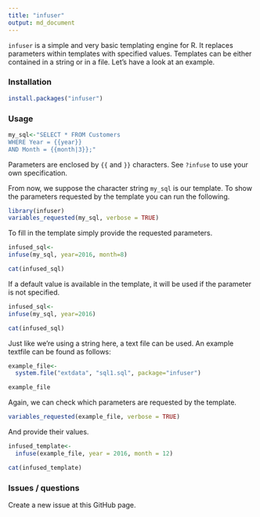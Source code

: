 ```yaml
---
title: "infuser"
output: md_document
---
```


```infuser``` is a simple and very basic templating engine for R. It replaces parameters within templates with specified values. Templates can be either contained in a string or in a file. Let's have a look at an example.

### Installation

```r
install.packages("infuser")
```

### Usage

```r
my_sql<-"SELECT * FROM Customers
WHERE Year = {{year}}
AND Month = {{month|3}};"
```

Parameters are enclosed by ```{{``` and ```}}``` characters. See ```?infuse``` to use your own specification.

From now, we suppose the character string ```my_sql```  is our template. To show the parameters requested by the template you can run the following.

```r
library(infuser)
variables_requested(my_sql, verbose = TRUE)
```

To fill in the template simply provide the requested parameters.

```r
infused_sql<-
infuse(my_sql, year=2016, month=8)

cat(infused_sql)
```

If a default value is available in the template, it will be used if the parameter is not specified.

```r
infused_sql<-
infuse(my_sql, year=2016)

cat(infused_sql)
```

Just like we're using a string here, a text file can be used. An example textfile can be found as follows:

```r
example_file<-
  system.file("extdata", "sql1.sql", package="infuser")

example_file
```

Again, we can check which parameters are requested by the template.

```r
variables_requested(example_file, verbose = TRUE)
```

And provide their values.

```r
infused_template<-
  infuse(example_file, year = 2016, month = 12)

cat(infused_template)
```

### Issues / questions

Create a new issue at this GitHub page.




